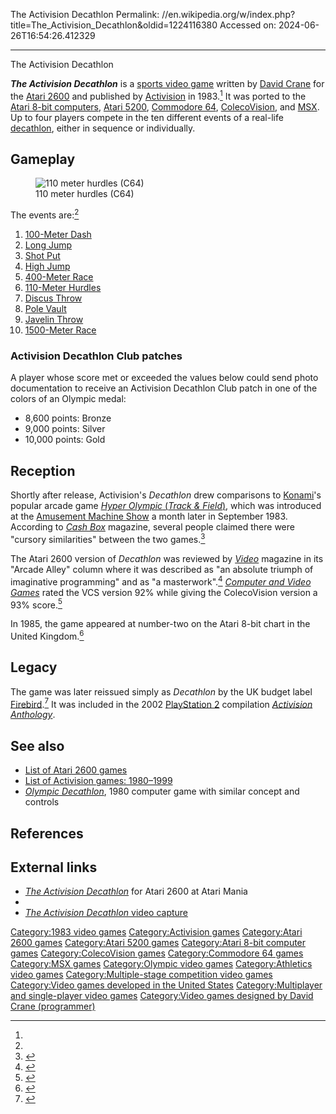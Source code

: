 The Activision Decathlon
Permalink: //en.wikipedia.org/w/index.php?title=The_Activision_Decathlon&oldid=1224116380
Accessed on: 2024-06-26T16:54:26.412329



------
The Activision Decathlon
{{short description|1983 video game}}
{{refimprove|date=October 2017}}
{{Infobox video game
| title = The Activision Decathlon
|image = Thedecathloncover.jpg
|developer = [[Activision]]
|publisher = Activision
|designer = [[David Crane (programmer)|David Crane]]<ref name=giantlist/>
|released = '''Atari 2600''' {{vgrelease|NA|August 15, 1983<ref>{{cite web |title=Activision Decathlon (Registration Number PA0000189213) |url=https://cocatalog.loc.gov |website=[[United States Copyright Office]] |access-date=8 June 2021}}</ref>}} '''Commodore 64''' {{vgrelease|EU|1984<ref>{{cite web |title=The Activision Decathlon |url=https://www.retrogamer.net/retro_games80/the-activision-decathlon/ |website=[[Retro Gamer]] |publisher=[[Future Publishing]] |date=7 June 2011 |access-date=1 May 2021}}</ref>}} '''Atari 8-bit''' {{vgrelease|EU|1985<ref name="CG5"/>}}
|genre = [[Sports video game|Sports]]
|modes = [[Single-player]], 1-4 players (Atari 8-bit)
|platforms = [[Atari 2600]], [[Atari 8-bit]], [[Atari 5200]], [[ColecoVision]], [[Commodore 64]], [[MSX]]
}}

'''''The Activision Decathlon''''' is a [[sports video game]] written by [[David Crane (programmer)|David Crane]] for the [[Atari 2600]] and published by [[Activision]] in 1983.<ref name=giantlist/> It was ported to the [[Atari 8-bit computers]], [[Atari 5200]], [[Commodore 64]], [[ColecoVision]], and [[MSX]].  Up to four players compete in the ten different events of a real-life [[decathlon]], either in sequence or individually.

==Gameplay==
[[Image:Decathlon C64.gif|thumb|110 meter hurdles (C64)]]

The events are:<ref name=manual2600/>
#[[100 metres|100-Meter Dash]]
#[[Long jump|Long Jump]]
#[[Shot put|Shot Put]]
#[[High jump|High Jump]]
#[[400 metres|400-Meter Race]]
#[[110 metre hurdles|110-Meter Hurdles]]
#[[Discus throw|Discus Throw]]
#[[Pole vault|Pole Vault]]
#[[Javelin throw|Javelin Throw]]
#[[1500 metres|1500-Meter Race]]

===Activision Decathlon Club patches===
A player whose score met or exceeded the values below could send photo documentation to receive an Activision Decathlon Club patch in one of the colors of an Olympic medal:
* 8,600 points: Bronze
* 9,000 points: Silver
* 10,000 points: Gold

==Reception==
Shortly after release, Activision's ''Decathlon'' drew comparisons to [[Konami]]'s popular arcade game [[Track & Field (video game)|''Hyper Olympic'' (''Track & Field'')]], which was introduced at the [[Amusement Machine Show]] a month later in September 1983. According to ''[[Cash Box]]'' magazine, several people claimed there were "cursory similarities" between the two games.<ref name="JAMMA">{{cite magazine |title="Somber" JAMMA Show Hosts Five Laser Disc Games |magazine=[[Cash Box]] |date=October 15, 1983 |pages=32, 34 |url=https://archive.org/details/cashbox45unse_18/page/45}}</ref>

The Atari 2600 version of ''Decathlon'' was reviewed by ''[[Video (magazine)|Video]]'' magazine in its "Arcade Alley" column where it was described as "an absolute triumph of imaginative programming" and as "a masterwork".<ref>{{cite magazine |last1=Kunkel |first1=Bill |author-link1=Bill Kunkel (gaming)|last2=Katz |first2=Arnie |author-link2=Arnie Katz|date=December 1983 |title=Arcade Alley: Super Gifts for Gamers |magazine=[[Video (magazine)|Video]] |publisher=Reese Communications |volume=7 |issue=9 |pages=28–9 |issn=0147-8907|url=http://www.ataricompendium.com/archives/articles/arcade_alley/arcade_alley_dec83.pdf}}</ref>{{rp|28}} ''[[Computer and Video Games]]'' rated the VCS version 92% while giving the ColecoVision version a 93% score.<ref name="CVG">{{cite journal |title=Complete Games Guide |journal=[[Computer and Video Games]] |date=16 October 1989 |issue=Complete Guide to Consoles |pages=46–77 |url=https://retrocdn.net/images/9/98/CompleteGuideToConsoles_UK_01.pdf#page=46}}</ref>

In 1985, the game appeared at number-two on the Atari 8-bit chart in the United Kingdom.<ref name="CG5">{{cite magazine |title=Gallup Chart |magazine=[[Computer Gamer]] |date=August 1985 |issue=5 |page=10 |publisher=[[Argus Press]] |location=United Kingdom |url=https://archive.org/details/Computer_Gamer_Issue_05_1985-08_Argus_Press_GB/page/n9}}</ref>

==Legacy==
The game was later reissued simply as ''Decathlon'' by the UK budget label [[Telecomsoft#Firebird|Firebird]].<ref name='firebird'>{{cite web|url=http://www.atarimania.com/game-atari-400-800-xl-xe-decathlon_6177.html|accessdate=2009-10-03|archivedate=2011-06-05|archiveurl=https://web.archive.org/web/20110605231301/http://www.atarimania.com/game-atari-400-800-xl-xe-decathlon_6177.html|url-status=live|title=Decathlon|website=Atarimania|quote=Publisher: Firebird (UK) [..] Other versions with the same title: Activision (USA), Activision (UK), HES.}}</ref> It was included in the 2002 [[PlayStation 2]] compilation ''[[Activision Anthology]]''.

==See also==
{{Portal|Video games|1980s}}
* [[List of Atari 2600 games]]
* [[List of Activision games: 1980–1999]]
* ''[[Olympic Decathlon]]'', 1980 computer game with similar concept and controls

==References==
{{Reflist|refs=
<ref name="giantlist">{{cite web|title=The Giant List of Classic Game Programmers|url=https://dadgum.com/giantlist/ |last1=Hague |first1=James}}</ref>
<ref name="manual2600">{{cite web |title=The Activision Decathlon Atari 2600 manual |url=https://archive.org/details/Decathlon_1983_Activision |website=archive.org |publisher=Activision |date=1983}}</ref>
}}

==External links==
* [http://www.atarimania.com/game-atari-2600-vcs-activision-decathlon-_s6788.html ''The Activision Decathlon''] for Atari 2600 at Atari Mania
* {{IAg|atari_2600_activision_decathlon_the_1983_activision_david_crane_ag-930-04_az-030/v2|platform=Atari 2600}}
* [https://www.youtube.com/watch?v=BSHtPUpMTys ''The Activision Decathlon'' video capture]

{{DEFAULTSORT:Activision Decathlon, the}}
[[Category:1983 video games]]
[[Category:Activision games]]
[[Category:Atari 2600 games]]
[[Category:Atari 5200 games]]
[[Category:Atari 8-bit computer games]]
[[Category:ColecoVision games]]
[[Category:Commodore 64 games]]
[[Category:MSX games]]
[[Category:Olympic video games]]
[[Category:Athletics video games]]
[[Category:Multiple-stage competition video games]]
[[Category:Video games developed in the United States]]
[[Category:Multiplayer and single-player video games]]
[[Category:Video games designed by David Crane (programmer)]]